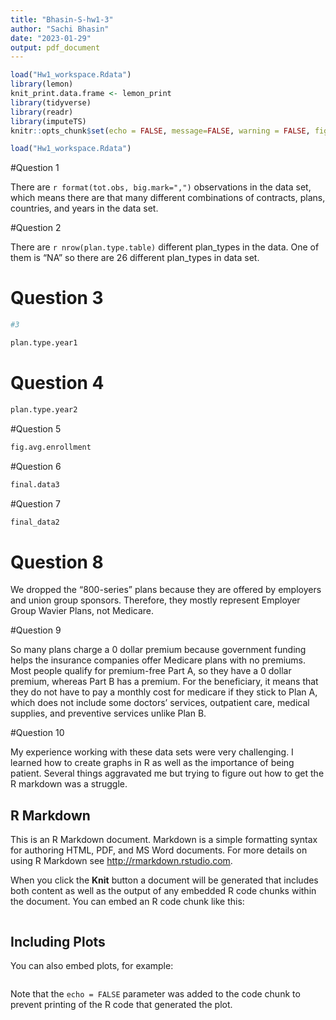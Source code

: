 ```yaml
---
title: "Bhasin-S-hw1-3"
author: "Sachi Bhasin"
date: "2023-01-29"
output: pdf_document
---
```


```r
load("Hw1_workspace.Rdata")
library(lemon)
knit_print.data.frame <- lemon_print
library(tidyverse)
library(readr)
library(imputeTS)
knitr::opts_chunk$set(echo = FALSE, message=FALSE, warning = FALSE, fig.width = 16/2, fig.height = 9/2, tidy.opts=list(width.cutoff=60), tidy=TRUE)

```

```r
load("Hw1_workspace.Rdata")
```


\vspace{.2in}

#Question 1 

There are `r format(tot.obs, big.mark=",")` observations in the data set, which means there are that many different combinations of contracts, plans, countries, and years in the data set. 

\vspace{.2in}

#Question 2

There are `r nrow(plan.type.table)` different plan_types in the data. One of them is "NA" so there are 26 different plan_types in data set. 

# Question 3 

```r
#3

plan.type.year1

```

# Question 4

```r

plan.type.year2
```


#Question 5

```r

fig.avg.enrollment
```





#Question 6

```r

final.data3

```


#Question 7


```r
final_data2
```
# Question 8 

We dropped the “800-series” plans because they are offered by employers and union group sponsors. Therefore, they mostly represent Employer Group Wavier Plans, not Medicare. 

#Question 9 

So many plans charge a 0 dollar premium because government funding helps the insurance companies offer Medicare plans with no premiums. Most people qualify for premium-free Part A, so they have a 0 dollar premium, whereas Part B has a premium. For the beneficiary, it means that they do not have to pay a monthly cost for medicare if they stick to Plan A, which does not include some doctors’ services, outpatient care, medical supplies, and preventive services unlike Plan B. 

#Question 10 

My experience working with these data sets were very challenging. I learned how to create graphs in R as well as the importance of being patient. Several things aggravated me but trying to figure out how to get the R markdown was a struggle. 


## R Markdown

This is an R Markdown document. Markdown is a simple formatting syntax for authoring HTML, PDF, and MS Word documents. For more details on using R Markdown see <http://rmarkdown.rstudio.com>.

When you click the **Knit** button a document will be generated that includes both content as well as the output of any embedded R code chunks within the document. You can embed an R code chunk like this:

```r

```

## Including Plots

You can also embed plots, for example:

```r
```

Note that the `echo = FALSE` parameter was added to the code chunk to prevent printing of the R code that generated the plot.
